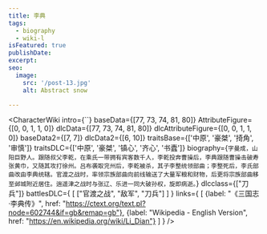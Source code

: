 ```yaml
---
title: 李典
tags:
  - biography
  - wiki-l
isFeatured: true
publishDate:
excerpt:
seo:
  image:
    src: '/post-13.jpg'
    alt: Abstract snow

---
```



<CharacterWiki
  intro={``}
  baseData={[77, 73, 74, 81, 80]}
  AttributeFigure={[0, 0, 1, 1, 0]}
  dlcData={[77, 73, 74, 81, 80]}
  dlcAttributeFigure={[0, 0, 1, 1, 0]}
  baseData2={[7, 7]}
  dlcData2={[6, 10]}
  traitsBase={['中原', '豪桀', '掎角', '审慎']}
  traitsDLC={['中原', '豪桀', '镇心', '齐心', '书蠹']}
  biography={`字曼成，山阳巨野人。跟随叔父李乾，在乘氏一带拥有宾客数千人，李乾投奔曹操后，李典跟随曹操击破寿张黄巾，又随其攻打徐州。吕布袭取兖州后，李乾被杀，其子李整统领部曲；李整死后，李氏部曲改由李典统辖。官渡之战时，率领宗族部曲向前线输送了大量军粮和财物，后更将宗族部曲移至邺城附近居住。逍遥津之战时与张辽、乐进一同大破孙权，旋即病逝。`}
  dlcclass={["刀兵"]}
  battlesDLC={
    [
      ["官渡之战", "敌军", "刀兵"]
    ]
  }
  links={
    [
      {label: "《三国志·李典传》", href: "https://ctext.org/text.pl?node=602744&if=gb&remap=gb"},
      {label: "Wikipedia - English Version", href: "https://en.wikipedia.org/wiki/Li_Dian"}
    ]
  }
/>